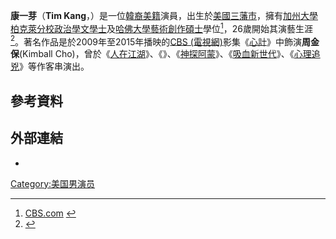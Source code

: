 '''康一芽'''（'''Tim Kang'''，{{bd|1973年|3月16日}}）是一位[[韓裔|韓裔]][[美國|美籍]]演員，出生於[[美國|美國]][[三藩市|三藩市]]，擁有[[加州大學柏克萊分校|加州大學柏克萊分校]][[政治學|政治學]][[文學士|文學士]]及[[哈佛大學|哈佛大學]][[藝術創作碩士|藝術創作碩士]]學位<ref>[http://www.cbs.com/primetime/the_mentalist/bio/tim_kang/bio.php CBS.com] {{webarchive|url=https://web.archive.org/web/20100220001022/http://www.cbs.com/primetime/the_mentalist/bio/tim_kang/bio.php |date=2010-02-20 }}</ref>，26歲開始其演藝生涯<ref>{{Cite web |url=http://www.rosscarey.com/2011/03/09/episode-29-featuring-tim-kang |title=Conversations with Ross Carey profile |access-date=2016-01-29 |archive-date=2013-10-14 |archive-url=https://web.archive.org/web/20131014211922/http://www.rosscarey.com/2011/03/09/episode-29-featuring-tim-kang/ |dead-url=no }}</ref>。著名作品是於2009年至2015年播映的[[CBS_(電視網)|CBS (電視網)]]影集《[[心計|心計]]》中飾演'''周金保'''(Kimball Cho)，曾於《[[黑道家族|人在江湖]]》、《{{tsl|en|Third Watch|三更急先鋒}}》、《[[神探阿蒙|神探阿蒙]]》、《[[吸血新世代|吸血新世代]]》、《[[心理追兇|心理追兇]]》等作客串演出。

==參考資料==
{{reflist}}
==外部連結==
{{Commons category}}
*{{IMDb name|1085727}}
[[Category:美国男演员|Category:美国男演员]]